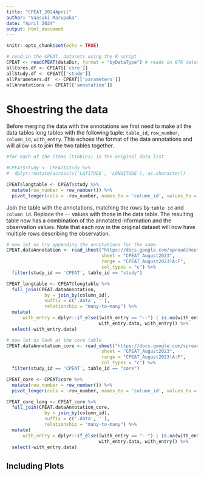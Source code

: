 ```yaml
---
title: "CPEAT_2024April"
author: "Vaasuki Marupaka"
date: "April 2024"
output: html_document
---
```


```r
knitr::opts_chunk$set(echo = TRUE)
```

```r
# read in the CPEAT. datasets using the R script
CPEAT <- readCPEAT(dataDir, format = "byDataType") # reads in 876 datasets from PANGAEA into the dataDir
allCores.df <- CPEAT[['core']]
allStudy.df <- CPEAT[['study']]
allParameters.df  <- CPEAT[['parameters']]
allAnnotations <- CPEAT[['annotation']]
```

# Shoestring the data

Before merging the data with the annotations we first need to make all the data tables long tables with the following tuple: `table_id`, `row_number`, `column_id`, `with_entry`.
This echoes the format of the data annotations and will allow us to join the two tables together.

```r
#for each of the items (tibbles) in the original data list

#CPEAT$study <- CPEAT$study %>% 
#  dplyr::mutate(across(c('LATITUDE', 'LONGITUDE'), as.character))

CPEAT$longtable <- CPEAT$study %>%
  mutate(row_number = row_number()) %>% 
  pivot_longer(cols = -row_number, names_to = 'column_id', values_to = 'with_entry', values_drop_na = TRUE) 

```

Join the table with the annotations, matching the rows by `table id` and `column id`.
Replace the `--` values with those in the data table. The resulting table now has a combination of the annotated information and the observation values. Note that each row in the original dataset will now have multiple rows describing the observation.

```r
# now let us try appending the annotations for the same 
CPEAT.dataAnnotation <- read_sheet("https://docs.google.com/spreadsheets/d/1mllMhm2V2kMv6KvPSnuXDEBWAS-2okWK2F4mXbSjphU/edit?usp=sharing", 
                                   sheet = "CPEAT_August2023", 
                                   range = "CPEAT_August2023!A:F",
                                   col_types = "c") %>% 
  filter(study_id == 'CPEAT', table_id == "study") 

CPEAT_longtable <- CPEAT$longtable %>% 
  full_join(CPEAT.dataAnnotation, 
              by = join_by(column_id),
              suffix = c('.data', ''),
              relationship = "many-to-many") %>% 
  mutate(
      with_entry = dplyr::if_else((with_entry == "--") | is.na(with_entry),
                                  with_entry.data, with_entry)) %>%
  select(-with_entry.data)

# now let us look at the core table
CPEAT.dataAnnotation_core <- read_sheet("https://docs.google.com/spreadsheets/d/1mllMhm2V2kMv6KvPSnuXDEBWAS-2okWK2F4mXbSjphU/edit?usp=sharing", 
                                   sheet = "CPEAT_August2023", 
                                   range = "CPEAT_August2023!A:F",
                                   col_types = "c") %>% 
  filter(study_id == 'CPEAT', table_id == "core") 

CPEAT_core <- CPEAT$core %>%
  mutate(row_number = row_number()) %>% 
  pivot_longer(cols = -row_number, names_to = 'column_id', values_to = 'with_entry', values_drop_na = TRUE)

CPEAT_core_long <- CPEAT_core %>% 
  full_join(CPEAT.dataAnnotation_core, 
              by = join_by(column_id),
              suffix = c('.data', ''),
              relationship = "many-to-many") %>% 
  mutate(
      with_entry = dplyr::if_else((with_entry == "--") | is.na(with_entry),
                                  with_entry.data, with_entry)) %>%
  select(-with_entry.data)
```

## Including Plots

```r


```

